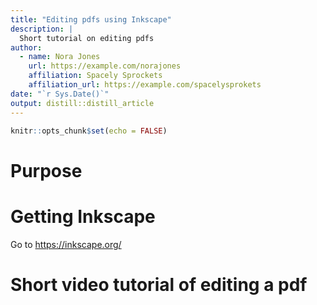 ```yaml
---
title: "Editing pdfs using Inkscape"
description: |
  Short tutorial on editing pdfs
author:
  - name: Nora Jones 
    url: https://example.com/norajones
    affiliation: Spacely Sprockets
    affiliation_url: https://example.com/spacelysprokets
date: "`r Sys.Date()`"
output: distill::distill_article
---
```


```r
knitr::opts_chunk$set(echo = FALSE)
```


# Purpose


# Getting Inkscape

Go to <https://inkscape.org/>


# Short video tutorial of editing a pdf



